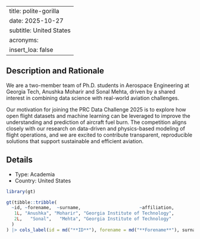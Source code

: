 
---
title: polite-gorilla
date: 2025-10-27
subtitle: United States
acronyms:
  insert_loa: false
---

## Description and Rationale

We are a two-member team of Ph.D. students in Aerospace Engineering at Georgia Tech, Anushka Moharir and Sonal Mehta, driven by a shared interest in combining data science with real-world aviation challenges.

Our motivation for joining the PRC Data Challenge 2025 is to explore how open flight datasets and machine learning can be leveraged to improve the understanding and prediction of aircraft fuel burn. The competition aligns closely with our research on data-driven and physics-based modeling of flight operations, and we are excited to contribute transparent, reproducible solutions that support sustainable and efficient aviation.

## Details

* Type: Academia
* Country: United States

```r
library(gt)

gt(tibble::tribble(
  ~id, ~forename,  ~surname,                      ~affiliation,
   1L, "Anushka", "Moharir", "Georgia Institute of Technology",
   2L,   "Sonal",   "Mehta", "Georgia Institute of Technology"
  )
) |> cols_label(id = md("**ID**"), forename = md("**Forename**"), surname ~ md("**Surname**"), affiliation ~ md("**Affiliation**"))
```
